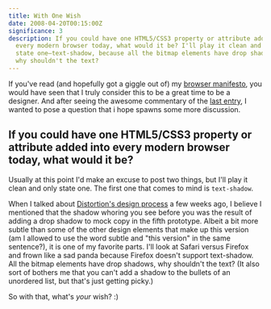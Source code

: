 ```yaml
---
title: With One Wish
date: 2008-04-20T00:15:00Z
significance: 3
description: If you could have one HTML5/CSS3 property or attribute added into
  every modern browser today, what would it be? I'll play it clean and only
  state one—text-shadow, because all the bitmap elements have drop shadows, so
  why shouldn't the text?
---
```


If you've read (and hopefully got a giggle out of) my [browser manifesto][1], you would have seen that I truly consider this to be a great time to be a designer. And after seeing the awesome commentary of the [last entry][2], I wanted to pose a question that i hope spawns some more discussion.

## If you could have **one** HTML5/CSS3 property or attribute added into every modern browser **today**, what would it be?

Usually at this point I'd make an excuse to post two things, but I'll play it clean and only state one. The first one that comes to mind is `text-shadow`.

When I talked about [Distortion's design process][3] a few weeks ago, I believe I mentioned that the shadow whoring you see before you was the result of adding a drop shadow to mock copy in the fifth prototype. Albeit a bit more subtle than some of the other design elements that make up this version (am I allowed to use the word subtle and "this version" in the same sentence?), it is one of my favorite parts. I'll look at Safari versus Firefox and frown like a sad panda because Firefox doesn't support text-shadow. All the bitmap elements have drop shadows, why shouldn't the text? (It also sort of bothers me that you can't add a shadow to the bullets of an unordered list, but that's just getting picky.)

So with that, what's *your* wish? :)

[1]: http://avalonstar.com/blog/2008/apr/1/future-browser-manifesto/
[2]: http://avalonstar.com/blog/2008/apr/17/pixel-prostitution/
[3]: http://avalonstar.com/blog/2008/mar/30/design-distortion/
